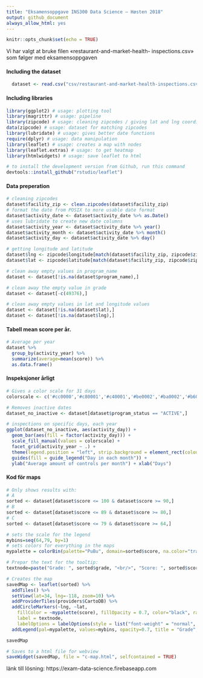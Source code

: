 ```yaml
---
title: "Eksamensoppgave INS300 Data Science – Høsten 2018"
output: github_document
always_allow_html: yes
---
```


```r
knitr::opts_chunk$set(echo = TRUE)
```

Vi har valgt at bruke filen «restaurant-and-market-health-
inspections.csv» som følger med eksamensoppgaven

#### Including the dataset
```r
  dataset <- read.csv("csv/restaurant-and-market-health-inspections.csv")
```

#### Including libraries
```r
library(ggplot2) # usage: plotting tool
library(magrittr) # usage: pipeline
library(zipcode) # usage: cleaning zipcodes / giving lat and lng coordinates
data(zipcode) # usage: dataset for matching zipcodes
library(lubridate) # usage: gives better date functions
require(dplyr) # usage: data manipulation
library(leaflet) # usage: creates a map with nodes
library(leaflet.extras) # usage: to get heatmap
library(htmlwidgets) # usage: save leaflet to html

# to install the development version from Github, run this command
devtools::install_github("rstudio/leaflet")
```

#### Data preperation
```r
# cleaning zipcodes
dataset$facility_zip <- clean.zipcodes(dataset$facility_zip)
# format the date from POSIX to more usable date format
dataset$activity_date <- dataset$activity_date %>% as.Date()
# uses lubridate to create new date columns
dataset$activity_year <- dataset$activity_date %>% year()
dataset$activity_month <- dataset$activity_date %>% month()
dataset$activity_day <- dataset$activity_date %>% day()

# getting longitude and latitude
dataset$lng <- zipcode$longitude[match(dataset$facility_zip, zipcode$zip)]
dataset$lat <- zipcode$latitude[match(dataset$facility_zip, zipcode$zip)]

# clean away empty values in program_name
dataset <- dataset[!is.na(dataset$program_name),]

# clean away the empty value in grade
dataset <- dataset[-c(49376),]

# clean away empty values in lat and longitude values
dataset <- dataset[!is.na(dataset$lat),]
dataset <- dataset[!is.na(dataset$lng),]

```

#### Tabell mean score per år.
```r
# Average per year
dataset %>%
  group_by(activity_year) %>% 
  summarize(average=mean(score)) %>% 
  as.data.frame()
```

#### Inspeksjoner årligt
```r
# Gives a color scale for 31 days
colorscale <- c('#cc0000','#c80001','#c40001','#be0002','#ba0002','#b60003','#b20003','#ad0004','#aa0004','#a50004','#a00005','#9d0005','#990005','#940005','#900005','#8b0005','#870005','#830005','#7f0005','#7b0005','#770005','#730004','#700004','#6c0004','#670003','#630003','#600002','#5d0002','#590001','#550001','#510000')

# Removes inactive dates
dataset_no_inactive <- dataset[dataset$program_status == "ACTIVE",]

# inspections on specific days, each year
ggplot(dataset_no_inactive, aes(activity_day)) + 
  geom_bar(aes(fill = factor(activity_day))) + 
  scale_fill_manual(values = colorscale) +
  facet_grid(activity_year ~ .) + 
  theme(legend.position = "left", strip.background = element_rect(colour = "#FFFFFF",fill = "#FFFFFF")) +
  guides(fill = guide_legend("Day in each month")) +
  ylab("Average amount of controls per month") + xlab("Days")

```

#### Kod för maps

``` r

# Only shows results with: 
# A
sorted <- dataset[dataset$score <= 100 & dataset$score >= 90,]
# B
sorted <- dataset[dataset$score <= 89 & dataset$score >= 80,]
# C
sorted <- dataset[dataset$score <= 79 & dataset$score >= 64,]

# sets the scale for the legend
mybins=seq(64,79, by=1)
# sets colors for everything in the maps
mypalette = colorBin(palette="PuBu", domain=sorted$score, na.color="transparent", bins=mybins)

# Prepar the text for the tooltip:
textnode=paste("Grade: ", sorted$grade, "<br/>", "Score: ", sorted$score, "<br/>", "Zipcode: ", sorted$facility_zip, sep="") %>% lapply(htmltools::HTML)

# Creates the map
savedMap <- leaflet(sorted) %>%
  addTiles() %>%
  setView(lat=34, lng=-118, zoom=10) %>%
  addProviderTiles(providers$CartoDB) %>%
  addCircleMarkers(~lng, ~lat, 
    fillColor = ~mypalette(score), fillOpacity = 0.7, color="black", radius=8, stroke=TRUE,
    label = textnode,
    labelOptions = labelOptions(style = list("font-weight" = "normal", padding = "3px 8px"), textsize = "13px", direction = "auto")) %>%
  addLegend(pal=mypalette, values=mybins, opacity=0.7, title = "Grade", position = "bottomright")

savedMap

# Saves to a html file for webview
saveWidget(savedMap, file = "c-map.html", selfcontained = TRUE)
```

länk till lösning:
https://exam-data-science.firebaseapp.com
